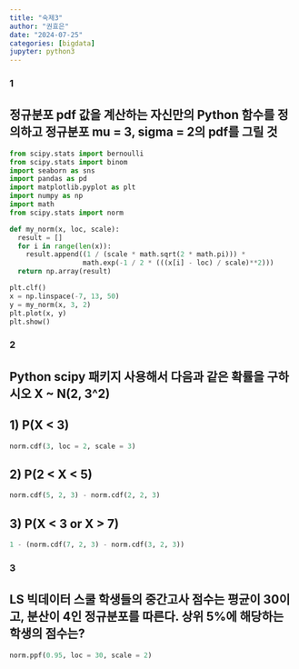 ```yaml
---
title: "숙제3"
author: "권효은"
date: "2024-07-25"
categories: [bigdata]
jupyter: python3
---
```


### 1
## 정규분포 pdf 값을 계산하는 자신만의 Python 함수를 정의하고 정규분포 mu = 3, sigma = 2의 pdf를 그릴 것

```python
from scipy.stats import bernoulli
from scipy.stats import binom
import seaborn as sns
import pandas as pd
import matplotlib.pyplot as plt
import numpy as np
import math
from scipy.stats import norm

def my_norm(x, loc, scale):
  result = []
  for i in range(len(x)):
    result.append((1 / (scale * math.sqrt(2 * math.pi))) * 
                  math.exp(-1 / 2 * (((x[i] - loc) / scale)**2)))
  return np.array(result)

plt.clf()
x = np.linspace(-7, 13, 50)
y = my_norm(x, 3, 2)
plt.plot(x, y)
plt.show()

```

### 2
## Python scipy 패키지 사용해서 다음과 같은 확률을 구하시오 X ~ N(2, 3^2)
## 1) P(X < 3)

```python
norm.cdf(3, loc = 2, scale = 3)
```

## 2) P(2 < X < 5)

```python
norm.cdf(5, 2, 3) - norm.cdf(2, 2, 3)
```

## 3) P(X < 3 or X > 7)

```python
1 - (norm.cdf(7, 2, 3) - norm.cdf(3, 2, 3))
```

### 3
## LS 빅데이터 스쿨 학생들의 중간고사 점수는 평균이 30이고, 분산이 4인 정규분포를 따른다. 상위 5%에 해당하는 학생의 점수는?

```python
norm.ppf(0.95, loc = 30, scale = 2)
```

